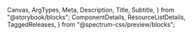   Canvas,
  ArgTypes,
  Meta,
  Description,
  Title,
  Subtitle,
} from "@storybook/blocks";
  ComponentDetails,
  ResourceListDetails,
  TaggedReleases,
} from "@spectrum-css/preview/blocks";


<Meta of={ActionBarStories} title="Docs" />

<Title of={ActionBarStories} />
<Subtitle of={ActionBarStories} />
<ComponentDetails />
<ResourceListDetails />

<Description of={ActionBarStories} />

## Standard

<Canvas of={ActionBarStories.Default} />

## Emphasized

<Canvas of={ActionBarStories.Emphasized} />

## Behavioral variants

- Standard - Action bars fill the width of their container.
- Flexible - Action bars fit the width of their content.
- Sticky - Action bars will sit on top of content until dismissed.

## Popover Dependency

Action bar requires Popover, which is nested within Action bar. Action bar background, border, and corner radius are applied to the nested Popover component and can be overriden by Action bar using `--mod-*` prefixed custom properties. A [list of the properties](https://github.com/adobe/spectrum-css/blob/main/components/actionbar/metadata/mods.md) can be found in the repo.

## Properties

The component accepts the following inputs (properties):

<ArgTypes />

## Tagged releases

<TaggedReleases />
